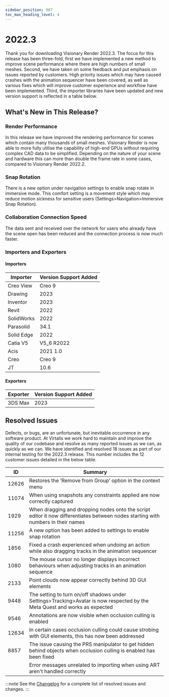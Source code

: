 ```yaml
---
sidebar_position: 987
toc_max_heading_level: 4
---
```


# 2022.3

Thank you for downloading Visionary Render 2022.3. The focus for this release has been three-fold, first we have implemented a new method to improve scene performance where there are high numbers of small meshes. Second, we have taken on some feedback and put emphasis on issues reported by customers. High priority issues which may have caused crashes with the animation sequencer have been covered, as well as various fixes which will improve customer experience and workflow have been implemented. Third, the importer libraries have been updated and new version support is reflected in a table below.

## What's New in This Release?

### Render Performance

In this release we have improved the rendering performance for scenes which contain many thousands of small meshes. Visionary Render is now able to more fully utilise the capability of high-end GPUs without requiring complex CAD data to be simplified. Depending on the nature of your scene and hardware this can more than double the frame rate in some cases, compared to Visionary Render 2022.2.

### Snap Rotation

There is a new option under navigation settings to enable snap rotate in immersive mode. This comfort setting is a movement style which may reduce motion sickness for sensitive users (Settings>Navigation>Immersive Snap Rotation).

### Collaboration Connection Speed

The data sent and received over the network for users who already have the scene open has been reduced and the connection process is now much faster. 

### Importers and Exporters

#### Importers

| Importer | Version Support Added |
|---|---|
| Creo View | Creo 9 |
| Drawing | 2023 |
| Inventor | 2023 |
| Revit | 2022 |
| SolidWorks | 2022 |
| Parasolid | 34.1 |
| Solid Edge | 2022 |
| Catia V5 | V5_6 R2022 |
| Acis | 2021 1.0 |
| Creo | Creo 9 |
| JT | 10.6 |

#### Exporters

| Exporter | Version Support Added |
|---|---|
| 3DS Max | 2023 |

## Resolved Issues

Defects, or bugs, are an unfortunate, but inevitable occurrence in any software product. At Virtalis we work hard to maintain and improve the quality of our codebase and resolve as many reported issues as we can, as quickly as we can. We have identified and resolved 18 issues as part of our internal testing for the 2022.3 release. This number includes the 12 customer issues detailed in the below table.

| ID | Summary |
|---|---|
| 12626 | Restores the ‘Remove from Group’ option in the context menu |
| 11074 | When using snapshots any constraints applied are now correctly captured |
| 1929 | When dragging and dropping nodes onto the script editor it now differentiates between nodes starting with numbers in their names |
| 11256 | A new option has been added to settings to enable snap rotation |
| 1856 | Fixed a crash experienced when undoing an action while also dragging tracks in the animation sequencer |
| 1080 | The mouse cursor no longer displays incorrect behaviours when adjusting tracks in an animation sequence  |
| 2133 | Point clouds now appear correctly behind 3D GUI elements |
| 9448 | The setting to turn on/off shadows under Settings>Tracking>Avatar is now respected by the Meta Quest and works as expected |
| 9546 | Annotations are now visible when occlusion culling is enabled |
| 12634 | In certain cases occlusion culling could cause strobing with GUI elements, this has now been addressed |
| 8857 | The issue causing the PRS manipulator to get hidden behind objects when occlusion culling is enabled has been fixed |
| | Error messages unrelated to importing when using ART aren't handled correctly |

:::note
See the [Changelog](../../changelogs/visionary-render#20223) for a complete list of resolved issues and changes.
:::
